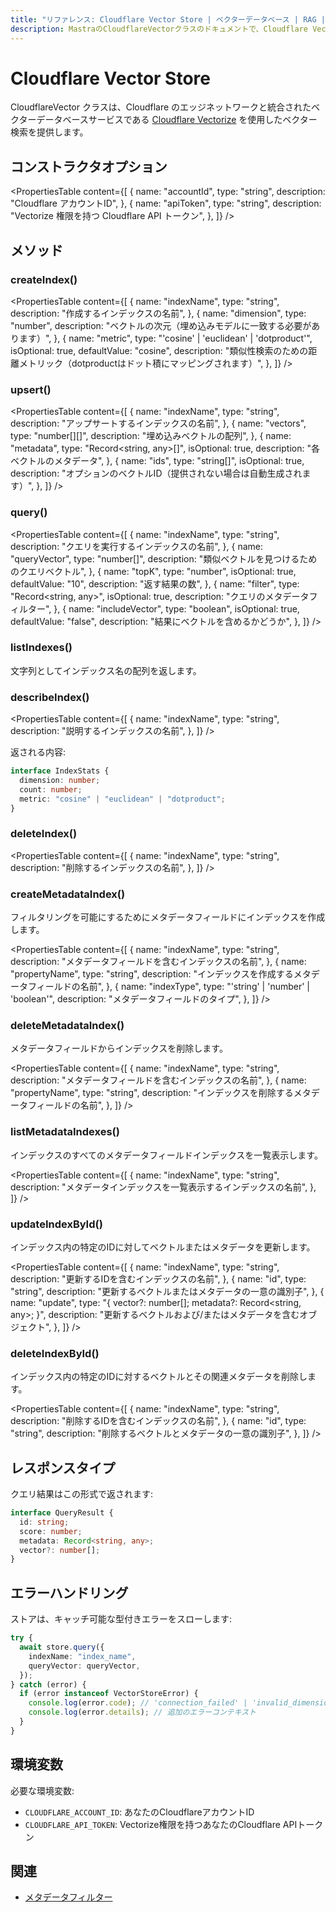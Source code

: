 ```yaml
---
title: "リファレンス: Cloudflare Vector Store | ベクターデータベース | RAG | Mastra ドキュメント"
description: MastraのCloudflareVectorクラスのドキュメントで、Cloudflare Vectorizeを使用したベクター検索を提供します。
---
```


# Cloudflare Vector Store

CloudflareVector クラスは、Cloudflare のエッジネットワークと統合されたベクターデータベースサービスである [Cloudflare Vectorize](https://developers.cloudflare.com/vectorize/) を使用したベクター検索を提供します。

## コンストラクタオプション

<PropertiesTable
  content={[
    {
      name: "accountId",
      type: "string",
      description: "Cloudflare アカウントID",
    },
    {
      name: "apiToken",
      type: "string",
      description: "Vectorize 権限を持つ Cloudflare API トークン",
    },
  ]}
/>

## メソッド

### createIndex()

<PropertiesTable
  content={[
    {
      name: "indexName",
      type: "string",
      description: "作成するインデックスの名前",
    },
    {
      name: "dimension",
      type: "number",
      description: "ベクトルの次元（埋め込みモデルに一致する必要があります）",
    },
    {
      name: "metric",
      type: "'cosine' | 'euclidean' | 'dotproduct'",
      isOptional: true,
      defaultValue: "cosine",
      description:
        "類似性検索のための距離メトリック（dotproductはドット積にマッピングされます）",
    },
  ]}
/>

### upsert()

<PropertiesTable
  content={[
    {
      name: "indexName",
      type: "string",
      description: "アップサートするインデックスの名前",
    },
    {
      name: "vectors",
      type: "number[][]",
      description: "埋め込みベクトルの配列",
    },
    {
      name: "metadata",
      type: "Record<string, any>[]",
      isOptional: true,
      description: "各ベクトルのメタデータ",
    },
    {
      name: "ids",
      type: "string[]",
      isOptional: true,
      description: "オプションのベクトルID（提供されない場合は自動生成されます）",
    },
  ]}
/>

### query()

<PropertiesTable
  content={[
    {
      name: "indexName",
      type: "string",
      description: "クエリを実行するインデックスの名前",
    },
    {
      name: "queryVector",
      type: "number[]",
      description: "類似ベクトルを見つけるためのクエリベクトル",
    },
    {
      name: "topK",
      type: "number",
      isOptional: true,
      defaultValue: "10",
      description: "返す結果の数",
    },
    {
      name: "filter",
      type: "Record<string, any>",
      isOptional: true,
      description: "クエリのメタデータフィルター",
    },
    {
      name: "includeVector",
      type: "boolean",
      isOptional: true,
      defaultValue: "false",
      description: "結果にベクトルを含めるかどうか",
    },
  ]}
/>

### listIndexes()

文字列としてインデックス名の配列を返します。

### describeIndex()

<PropertiesTable
  content={[
    {
      name: "indexName",
      type: "string",
      description: "説明するインデックスの名前",
    },
  ]}
/>

返される内容:

```typescript copy
interface IndexStats {
  dimension: number;
  count: number;
  metric: "cosine" | "euclidean" | "dotproduct";
}
```

### deleteIndex()

<PropertiesTable
  content={[
    {
      name: "indexName",
      type: "string",
      description: "削除するインデックスの名前",
    },
  ]}
/>

### createMetadataIndex()

フィルタリングを可能にするためにメタデータフィールドにインデックスを作成します。

<PropertiesTable
  content={[
    {
      name: "indexName",
      type: "string",
      description: "メタデータフィールドを含むインデックスの名前",
    },
    {
      name: "propertyName",
      type: "string",
      description: "インデックスを作成するメタデータフィールドの名前",
    },
    {
      name: "indexType",
      type: "'string' | 'number' | 'boolean'",
      description: "メタデータフィールドのタイプ",
    },
  ]}
/>

### deleteMetadataIndex()

メタデータフィールドからインデックスを削除します。

<PropertiesTable
  content={[
    {
      name: "indexName",
      type: "string",
      description: "メタデータフィールドを含むインデックスの名前",
    },
    {
      name: "propertyName",
      type: "string",
      description: "インデックスを削除するメタデータフィールドの名前",
    },
  ]}
/>

### listMetadataIndexes()

インデックスのすべてのメタデータフィールドインデックスを一覧表示します。

<PropertiesTable
  content={[
    {
      name: "indexName",
      type: "string",
      description: "メタデータインデックスを一覧表示するインデックスの名前",
    },
  ]}
/>

### updateIndexById()

インデックス内の特定のIDに対してベクトルまたはメタデータを更新します。

<PropertiesTable
  content={[
    {
      name: "indexName",
      type: "string",
      description: "更新するIDを含むインデックスの名前",
    },
    {
      name: "id",
      type: "string",
      description: "更新するベクトルまたはメタデータの一意の識別子",
    },
    {
      name: "update",
      type: "{ vector?: number[]; metadata?: Record<string, any>; }",
      description: "更新するベクトルおよび/またはメタデータを含むオブジェクト",
    },
  ]}
/>

### deleteIndexById()

インデックス内の特定のIDに対するベクトルとその関連メタデータを削除します。

<PropertiesTable
  content={[
    {
      name: "indexName",
      type: "string",
      description: "削除するIDを含むインデックスの名前",
    },
    {
      name: "id",
      type: "string",
      description: "削除するベクトルとメタデータの一意の識別子",
    },
  ]}
/>

## レスポンスタイプ

クエリ結果はこの形式で返されます:

```typescript copy
interface QueryResult {
  id: string;
  score: number;
  metadata: Record<string, any>;
  vector?: number[];
}
```

## エラーハンドリング

ストアは、キャッチ可能な型付きエラーをスローします:

```typescript copy
try {
  await store.query({
    indexName: "index_name",
    queryVector: queryVector,
  });
} catch (error) {
  if (error instanceof VectorStoreError) {
    console.log(error.code); // 'connection_failed' | 'invalid_dimension' | etc
    console.log(error.details); // 追加のエラーコンテキスト
  }
}
```

## 環境変数

必要な環境変数:

- `CLOUDFLARE_ACCOUNT_ID`: あなたのCloudflareアカウントID
- `CLOUDFLARE_API_TOKEN`: Vectorize権限を持つあなたのCloudflare APIトークン

## 関連

- [メタデータフィルター](./metadata-filters)
